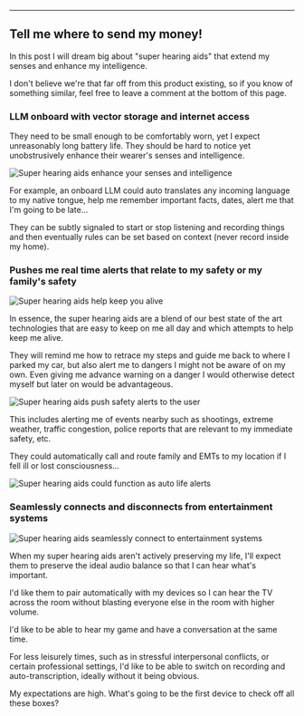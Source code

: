 








--- 

## Tell me where to send my money!

In this post I will dream big about "super hearing aids" that extend my senses and enhance my intelligence. 

I don't believe we're that far off from this product existing, so if you know of something similar, 
feel free to leave a comment at the bottom of this page. 

### LLM onboard with vector storage and internet access

They need to be small enough to be comfortably worn, yet I expect unreasonably long battery life. They should be hard to notice yet unobstrusively enhance their wearer's senses and intelligence. 

<Image src="https://zackproser.b-cdn.net/images/super-hearing-aids-party.webp" alt="Super hearing aids enhance your senses and intelligence" width={800} height={600}/>

For example, an onboard LLM could auto translates any incoming language to my native tongue, help me remember important facts, dates, alert me that I'm going to be late...

They can be subtly signaled to start or stop listening and recording things and then eventually rules can be set based on context (never record inside my home).

### Pushes me real time alerts that relate to my safety or my family's safety 

<Image src="https://zackproser.b-cdn.net/images/super-hearing-aids-street.webp" alt="Super hearing aids help keep you alive" width={800} height={600}/>

In essence, the super hearing aids are a blend of our best state of the art technologies that are easy to keep on me all day and which attempts to help keep me alive.

They will remind me how to retrace my steps and guide me back to where I parked my car, but also alert me to dangers I might not be aware of on my own. Even giving me 
advance warning on a danger I would otherwise detect myself but later on would be advantageous. 

<Image src="https://zackproser.b-cdn.net/images/super-hearing-aid-safety-alert.webp" alt="Super hearing aids push safety alerts to the user" width={800} height={600}/>

This includes alerting me of events nearby such as shootings, extreme weather, traffic congestion, police reports that are relevant to my immediate safety, etc.

They could automatically call and route family and EMTs to my location if I fell ill or lost consciousness...

<Image src="https://zackproser.b-cdn.net/images/super-hearing-aid-life-alert.webp" alt="Super hearing aids could function as auto life alerts" width={800} height={600}/>

### Seamlessly connects and disconnects from entertainment systems

<Image src="https://zackproser.b-cdn.net/images/super-hearing-aids-bluetooth.webp" alt="Super hearing aids seamlessly connect to entertainment systems" width={800} height={600}/>

When my super hearing aids aren't actively preserving my life, I'll expect them to preserve the ideal audio balance so that I can hear what's important.

I'd like them to pair automatically with my devices so I can hear the TV across the room without blasting everyone else in the room with higher volume.

I'd like to be able to hear my game and have a conversation at the same time.

For less leisurely times, such as in stressful interpersonal conflicts, or certain professional settings, I'd like to be able to switch on recording and auto-transcription, 
ideally without it being obvious.

My expectations are high. What's going to be the first device to check off all these boxes?
